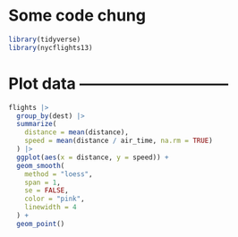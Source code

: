 # Some code chung
```r
library(tidyverse)
library(nycflights13)
```

# Plot data -----------------------------

```r
flights |> 
  group_by(dest) |> 
  summarize(
    distance = mean(distance),
    speed = mean(distance / air_time, na.rm = TRUE)
  ) |> 
  ggplot(aes(x = distance, y = speed)) +
  geom_smooth(
    method = "loess",
    span = 1,
    se = FALSE, 
    color = "pink", 
    linewidth = 4
  ) +
  geom_point()



```

